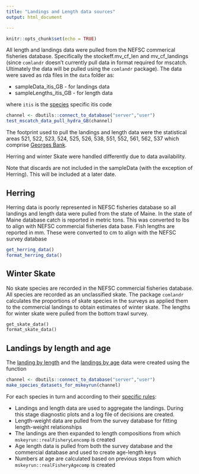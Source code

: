 ```yaml
---
title: "Landings and Length data sources"
output: html_document

---
```


```r
knitr::opts_chunk$set(echo = TRUE)
```

All length and landings data were pulled from the NEFSC commerical fisheries database. Specifically the  stockeff.mv_cf_len and mv_cf_landings (since `comlandr` doesn't currently pull data in format required for mscatch. Ultimately the data will be pulled using the `comlandr` package). The data were saved as rda files in the `data` folder as:

* sampleData_itis_GB - for landings data
* sampleLengths_itis_GB - for length data

where `itis` is the [species](stockAreas.html#focal) specific itis code

```r
channel <- dbutils::connect_to_database("server","user")
test_mscatch_data_pull_hydra_GB(channel)

```

The footprint used to pull the landings and length data were the statistical areas 521, 522, 523, 524, 525, 526, 538, 551, 552, 561, 562, 537 which comprise [Georges Bank](GBFleetDefinitions.html#spatial-extent).

Herring and winter Skate were handled differently due to data availability.

Note that discards are not included in the sampleData (with the exception of Herring). This will be included at a later date.

## Herring

Herring data is poorly represented in NEFSC fisheries database so all landings and length data were pulled from the state of Maine. In the state of Maine database catch is reported in metric tons. This was converted to lbs to align with NEFSC commercial fisheries data base. Fish lengths are reported in mm. These were converted to cm to align with the NEFSC survey database

```r
get_herring_data()
format_herring_data()
```

## Winter Skate

No skate species are recorded in the NEFSC commercial fisheries database. All species are recorded as an unclassified skate. The package `comlandr` calculates the proportions of skate species in the surveys as applied them to the commercial landings to obtain estimates of winter skate. The lengths for winter skate were pulled from the bottom trawl survey. 

```sql
get_skate_data()
format_skate_data()
```

## Landings by length and age {#function}

The [landing by length](reference/realFisheryLencomp.html) and the [landings by age](reference/realFisheryAgecomp.html) data were created using the function

```r
channel <- dbutils::connect_to_database("server","user")
make_species_datasets_for_mskeyrun(channel)
```

For each species in turn and according to their [specific rules](GBLandingsByLength.html#rules):

* Landings and length data are used to aggregate the landings. During this stage diagnostic plots and a log file of decisions are created.
* Length-weight data are pulled from the survey database for fitting length-weight relationships
* The landings are then expanded to length compositions from which `mskeyrun::realFisheryLencomp` is created
* Age length data is pulled from both the survey database and the commercial database and used to create age-length keys
* Numbers at age are calculated based on previous steps from which `mskeyrun::realFisheryAgecomp` is created



